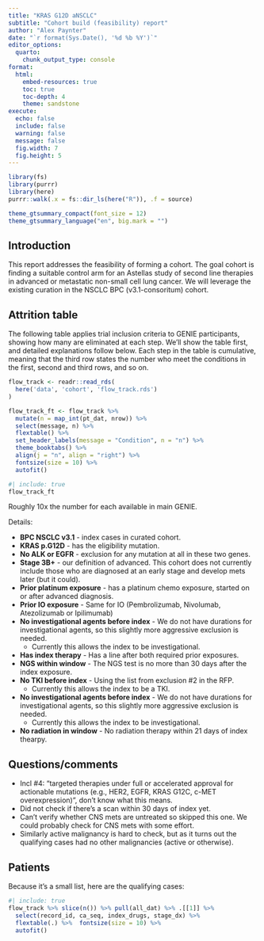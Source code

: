 ```yaml
---
title: "KRAS G12D aNSCLC"
subtitle: "Cohort build (feasibility) report"
author: "Alex Paynter"
date: "`r format(Sys.Date(), '%d %b %Y')`"
editor_options:
  quarto:
    chunk_output_type: console
format:
  html:
    embed-resources: true
    toc: true
    toc-depth: 4
    theme: sandstone 
execute:
  echo: false
  include: false
  warning: false
  message: false
  fig.width: 7
  fig.height: 5
---
```


```r
library(fs)
library(purrr)
library(here)
purrr::walk(.x = fs::dir_ls(here("R")), .f = source)
```


```r
theme_gtsummary_compact(font_size = 12)
theme_gtsummary_language("en", big.mark = "") 
```

## Introduction

This report addresses the feasibility of forming a cohort.  The goal cohort is finding a suitable control arm for an Astellas study of second line therapies in advanced or metastatic non-small cell lung cancer.  We will leverage the existing curation in the NSCLC BPC (v3.1-consoritum) cohort.

## Attrition table

The following table applies trial inclusion criteria to GENIE participants, showing how many are eliminated at each step.  We'll show the table first, and detailed explanations follow below.  Each step in the table is cumulative, meaning that the third row states the number who meet the conditions in the first, second and third rows, and so on.


```r
flow_track <- readr::read_rds(
  here('data', 'cohort', 'flow_track.rds')
)

flow_track_ft <- flow_track %>%
  mutate(n = map_int(pt_dat, nrow)) %>%
  select(message, n) %>%
  flextable() %>%
  set_header_labels(message = "Condition", n = "n") %>%
  theme_booktabs() %>%
  align(j = "n", align = "right") %>%
  fontsize(size = 10) %>%
  autofit() 
```

```r
#| include: true
flow_track_ft
```

Roughly 10x the number for each available in main GENIE.

Details:

- **BPC NSCLC v3.1** - index cases in curated cohort.
- **KRAS p.G12D** - has the eligibility mutation.
- **No ALK or EGFR** - exclusion for any mutation at all in these two genes.
- **Stage 3B+** - our definition of advanced.  This cohort does not currently include those who are diagnosed at an early stage and develop mets later (but it could).
- **Prior platinum exposure** - has a platinum chemo exposure, started on or after advanced diagnosis.
- **Prior IO exposure** - Same for IO (Pembrolizumab, Nivolumab, Atezolizumab or Ipilimumab)
- **No investigational agents before index** - We do not have durations for investigational agents, so this slightly more aggressive exclusion is needed.
  - Currently this allows the index to be investigational.  
- **Has index therapy** - Has a line after both required prior exposures.
- **NGS within window** - The NGS test is no more than 30 days after the index exposure.
- **No TKI before index** - Using the list from exclusion #2 in the RFP.
  - Currently this allows the index to be a TKI.
- **No investigational agents before index** - We do not have durations for investigational agents, so this slightly more aggressive exclusion is needed.
  - Currently this allows the index to be investigational.  
- **No radiation in window** - No radiation therapy within 21 days of index thearpy.

## Questions/comments

- Incl #4: "targeted therapies under full or accelerated approval for actionable mutations (e.g., HER2, EGFR, KRAS G12C, c-MET overexpression)", don't know what this means.
- Did not check if there's a scan within 30 days of index yet.
- Can't verify whether CNS mets are untreated so skipped this one.  We could probably check for CNS mets with some effort.
- Similarly active malignancy is hard to check, but as it turns out the qualifying cases had no other malignancies (active or otherwise).

## Patients

Because it's a small list, here are the qualifying cases:

```r
#| include: true
flow_track %>% slice(n()) %>% pull(all_dat) %>% .[[1]] %>%
  select(record_id, ca_seq, index_drugs, stage_dx) %>%
  flextable(.) %>%  fontsize(size = 10) %>%
  autofit() 
```




